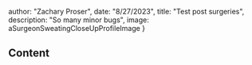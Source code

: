 



  author: "Zachary Proser",
  date: "8/27/2023",
  title: "Test post surgeries",
  description: "So many minor bugs", 
  image: aSurgeonSweatingCloseUpProfileImage
}


## Content
